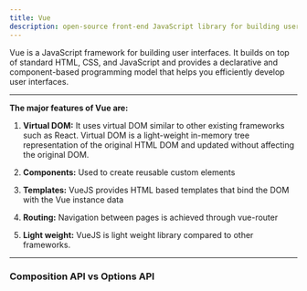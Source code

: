 ```yaml
---
title: Vue
description: open-source front-end JavaScript library for building user interface
---
```


Vue is a JavaScript framework for building user interfaces. It builds on top of standard HTML, CSS, and JavaScript and provides a declarative and component-based programming model that helps you efficiently develop user interfaces.

---

**The major features of Vue are:**

1. **Virtual DOM:** It uses virtual DOM similar to other existing frameworks such as React. Virtual DOM is a light-weight in-memory tree representation of the original HTML DOM and updated without affecting the original DOM.

2. **Components:** Used to create reusable custom elements

3. **Templates:** VueJS provides HTML based templates that bind the DOM with the Vue instance data

4. **Routing:** Navigation between pages is achieved through vue-router

5. **Light weight:** VueJS is light weight library compared to other frameworks.

---

### Composition API vs Options API